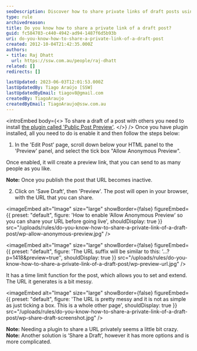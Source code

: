 ```yaml
---
seoDescription: Discover how to share private links of draft posts using the Public Post Preview plugin in WordPress.
type: rule
archivedreason:
title: Do you know how to share a private link of a draft post?
guid: fc584703-c440-4942-ad94-1487f6d5b93b
uri: do-you-know-how-to-share-a-private-link-of-a-draft-post
created: 2012-10-04T21:42:35.000Z
authors:
- title: Raj Dhatt
  url: https://ssw.com.au/people/raj-dhatt
related: []
redirects: []

lastUpdated: 2023-06-03T12:01:53.000Z
lastUpdatedBy: Tiago Araújo [SSW]
lastUpdatedByEmail: tiagov8@gmail.com
createdBy: TiagoAraujo
createdByEmail: TiagoAraujo@ssw.com.au
---
```


<introEmbed
  body={<>
To share a draft of a post with others you need to install [the plugin called 'Public Post Preview'](https://wordpress.org/plugins/public-post-preview/).
  </>}
/>
Once you have plugin installed, all you need to do is enable it and then follow the steps below:

1. In the 'Edit Post' page, scroll down below your HTML panel to the 'Preview' panel, and select the tick box "Allow Anonymous Preview".

Once enabled, it will create a preview link, that you can send to as many people as you like.

**Note:** Once you publish the post that URL becomes inactive.

2. Click on 'Save Draft', then 'Preview'. The post will open in your browser, with the URL that you can share.


<imageEmbed
  alt="Image"
  size="large"
  showBorder={false}
  figureEmbed={{
    preset: "default",
    figure: 'How to enable ‘Allow Anonymous Preview’ so you can share your URL before going live',
    shouldDisplay: true
  }}
  src="/uploads/rules/do-you-know-how-to-share-a-private-link-of-a-draft-post/wp-allow-anonymous-preview.jpg"
/>


<imageEmbed
  alt="Image"
  size="large"
  showBorder={false}
  figureEmbed={{
    preset: "default",
    figure: 'The URL suffix will be similar to this: ‘…?p=1418&preview=true’',
    shouldDisplay: true
  }}
  src="/uploads/rules/do-you-know-how-to-share-a-private-link-of-a-draft-post/wp-preview-url.jpg"
/>

It has a time limit function for the post, which allows you to set and extend. The URL it generates is a bit messy.


<imageEmbed
  alt="Image"
  size="large"
  showBorder={false}
  figureEmbed={{
    preset: "default",
    figure: 'The URL is pretty messy and it is not as simple as just ticking a box. This is a whole other page',
    shouldDisplay: true
  }}
  src="/uploads/rules/do-you-know-how-to-share-a-private-link-of-a-draft-post/wp-share-draft-screenshot.jpg"
/>

**Note:** Needing a plugin to share a URL privately seems a little bit crazy.
**Note:** Another solution is ‘Share a Draft’, however it has more options and is more complicated.
